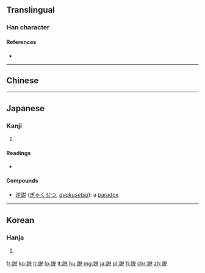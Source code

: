 {{also|說|说}}

==Translingual==
{{ja-forms|説|[[说]]|[[說]]}}

===Han character===
{{Han char|rn=149|rad=言|as=07|sn=14|four=|canj=XYRCR,YRCRU|ids=⿰言兑}}

====References====
* {{Han ref|kx=1165.051|dkj=35556|hdz=63979.030|uh=8AAC|ud=35500|bh=90E0|bd=37088}}

----

==Chinese==
{{zh-see|說|v}}

----

==Japanese==
===Kanji===
{{ja-kanji|grade=4|rs=言07|style=s|kyu=說}}

# {{defn|lang=ja|sort=言07}}

====Readings====
* {{ja-readings|goon=[[せち]] (sechi), [[せい]] (sei), [[えち]] (echi)|kanon=[[せつ]] (setsu), [[せい]] (sei), [[えつ]] (etsu)|kanyoon=[[ぜい]] (zei)|kun=[[とく]] (toku), [[よろこぶ]] (yorokobu)|nanori=[[あき]] (aki), [[かぬ]] (kanu), [[かね]] (kane), [[こと]] (koto), [[つぐ]] (tsugu), [[とき]] (toki), [[とく]] (toku), [[のぶ]] (nobu), [[ひさ]] (hisa)}}

====Compounds====
* [[逆説]] ([[ぎゃくせつ]], ''[[gyakusetsu]]''): a [[paradox]]

----

==Korean==

===Hanja===
{{ko-hanja|hangeul=[[설]], [[세]], 열|eumhun=|rv=seol, se, yeol|mr=sŏl, se, yŏl|y=sel, sey, yel}}

# {{defn|lang=ko|sort=言07}}

[[fr:説]]
[[ko:説]]
[[it:説]]
[[lo:説]]
[[lt:説]]
[[hu:説]]
[[mg:説]]
[[ja:説]]
[[pl:説]]
[[fi:説]]
[[chr:説]]
[[zh:説]]